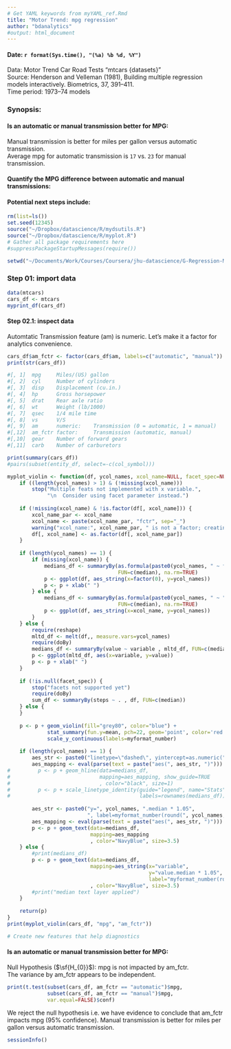 ```yaml
---
# Get YAML keywords from myYAML_ref.Rmd
title: "Motor Trend: mpg regression"
author: "bdanalytics"
#output: html_document
---
```

#### Date: `r format(Sys.time(), "(%a) %b %d, %Y")`

Data: Motor Trend Car Road Tests "mtcars {datasets}"  
Source: Henderson and Velleman (1981), Building multiple regression models interactively. Biometrics, 37, 391–411.  
Time period: 1973–74 models

### Synopsis:

#### Is an automatic or manual transmission better for MPG:
Manual transmission is better for miles per gallon versus automatic transmission.  
Average mpg for automatic transmission is `17` vs. `23` for manual transmission.  

#### Quantify the MPG difference between automatic and manual transmissions:

#### Potential next steps include:

```r
rm(list=ls())
set.seed(12345)
source("~/Dropbox/datascience/R/mydsutils.R")
source("~/Dropbox/datascience/R/myplot.R")
# Gather all package requirements here
#suppressPackageStartupMessages(require())
```

```r
setwd("~/Documents/Work/Courses/Coursera/jhu-datascience/G-Regression-Models/Project/MotorTrend")
```

### Step 01: import data
```r
data(mtcars)
cars_df <- mtcars
myprint_df(cars_df)
```

#### Step 02.1: inspect data
Automtatic Transmission feature (am) is numeric. Let's make it a factor for analytics convenience.
```r
cars_df$am_fctr <- factor(cars_df$am, labels=c("automatic", "manual"))
print(str(cars_df))

#[, 1]  mpg	    Miles/(US) gallon
#[, 2]	cyl	    Number of cylinders
#[, 3]	disp	Displacement (cu.in.)
#[, 4]	hp	    Gross horsepower
#[, 5]	drat	Rear axle ratio
#[, 6]	wt	    Weight (lb/1000)
#[, 7]	qsec	1/4 mile time
#[, 8]	vs	    V/S
#[, 9]	am	    numeric:    Transmission (0 = automatic, 1 = manual)
#[,12]  am_fctr	factor:     Transmission (automatic, manual)
#[,10]	gear	Number of forward gears
#[,11]	carb	Number of carburetors

print(summary(cars_df))
#pairs(subset(entity_df, select=-c(col_symbol)))

myplot_violin <- function(df, ycol_names, xcol_name=NULL, facet_spec=NULL) {
    if ((length(ycol_names) > 1) & (!missing(xcol_name)))
        stop("Multiple feats not implemented with x variable.", 
             "\n  Consider using facet parameter instead.")
    
    if (!missing(xcol_name) & !is.factor(df[, xcol_name])) {
        xcol_name_par <- xcol_name
        xcol_name <- paste(xcol_name_par, "fctr", sep="_")
        warning("xcol_name:", xcol_name_par, " is not a factor; creating ", xcol_name)
        df[, xcol_name] <- as.factor(df[, xcol_name_par])
    }
    
    if (length(ycol_names) == 1) {
        if (missing(xcol_name)) {
            medians_df <- summaryBy(as.formula(paste0(ycol_names, " ~ factor(0)")), df, 
                                    FUN=c(median), na.rm=TRUE)
            p <- ggplot(df, aes_string(x=factor(0), y=ycol_names))
            p <- p + xlab(" ")            
        } else {
            medians_df <- summaryBy(as.formula(paste0(ycol_names, " ~ ", xcol_name)), df, 
                                    FUN=c(median), na.rm=TRUE)
            p <- ggplot(df, aes_string(x=xcol_name, y=ycol_names))            
        }
    } else {
        require(reshape)
        mltd_df <- melt(df,, measure.vars=ycol_names)
        require(doBy)        
        medians_df <- summaryBy(value ~ variable , mltd_df, FUN=c(median), na.rm=TRUE)
        p <- ggplot(mltd_df, aes(x=variable, y=value))
        p <- p + xlab(" ")
    }
    
    if (!is.null(facet_spec)) {
        stop("facets not supported yet")
        require(doBy)
        sum_df <- summaryBy(steps ~ . , df, FUN=c(median))
    } else {
    }
    
    p <- p + geom_violin(fill="grey80", color="blue") + 
             stat_summary(fun.y=mean, pch=22, geom='point', color='red') +
             scale_y_continuous(labels=myformat_number)
    
    if (length(ycol_names) == 1) {
        aes_str <- paste0("linetype=\"dashed\", yintercept=as.numeric(", ycol_names, ")")        
        aes_mapping <- eval(parse(text = paste("aes(", aes_str, ")")))
#         p <- p + geom_hline(data=medians_df, 
#                             mapping=aes_mapping, show_guide=TRUE
#                             , color="black", size=1)
#         p <- p + scale_linetype_identity(guide="legend", name="Stats", 
#                                          labels=rownames(medians_df))
        
        aes_str <- paste0("y=", ycol_names, ".median * 1.05", 
                          ", label=myformat_number(round(", ycol_names, ".median))")
        aes_mapping <- eval(parse(text = paste("aes(", aes_str, ")")))
        p <- p + geom_text(data=medians_df, 
                           mapping=aes_mapping
                           , color="NavyBlue", size=3.5)
    } else {
        #print(medians_df)
        p <- p + geom_text(data=medians_df,
                           mapping=aes_string(x="variable", 
                                              y="value.median * 1.05",
                                              label="myformat_number(round(value.median))")
                           , color="NavyBlue", size=3.5)
        #print("median text layer applied")
    }
    
    return(p)
}
print(myplot_violin(cars_df, "mpg", "am_fctr"))

# Create new features that help diagnostics
```

#### Is an automatic or manual transmission better for MPG:
Null Hypothesis ($\sf{H_{0}}$): mpg is not impacted by am_fctr.  
The variance by am_fctr appears to be independent. 
```r
print(t.test(subset(cars_df, am_fctr == "automatic")$mpg, 
             subset(cars_df, am_fctr == "manual")$mpg, 
             var.equal=FALSE)$conf)
```
We reject the null hypothesis i.e. we have evidence to conclude that am_fctr impacts mpg (95% confidence). Manual transmission is better for miles per gallon versus automatic transmission.

```r
sessionInfo()
```